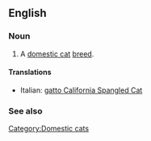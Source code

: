 ==English==

===Noun===
{{en-noun|sg=[[California]] [[Spangled]] [[Cat]]}}

# A [[domestic cat]] [[breed]].

====Translations====
{{top}}
*Italian: [[gatto California Spangled Cat]]
{{mid}}

{{bottom}}

===See also===
{{wikipedia|California Spangled Cat}}
{{commonscat|California Spangled Cat}}

[[Category:Domestic cats]]